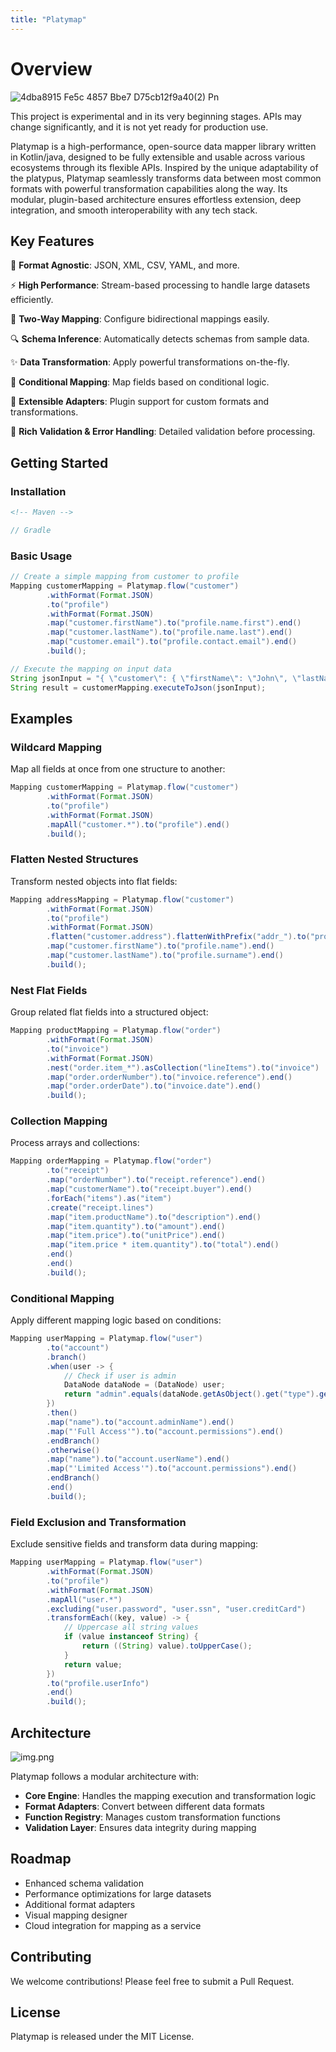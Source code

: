 ```yaml
---
title: "Platymap"
---
```


# Overview

<img
  src="/images/4dba8915-fe5c-4857-bbe7-d75cb12f9a40(2).png"
  alt="4dba8915 Fe5c 4857 Bbe7 D75cb12f9a40(2) Pn"
  className="mx-auto"
/>

<Warning>
  This project is experimental and in its very beginning stages. APIs may change significantly, and it is not yet ready for production use.
</Warning>

Platymap is a high-performance, open-source data mapper library written in Kotlin/java, designed to be fully extensible and usable across various ecosystems through its flexible APIs. Inspired by the unique adaptability of the platypus, Platymap seamlessly transforms data between most common formats with powerful transformation capabilities along the way. Its modular, plugin-based architecture ensures effortless extension, deep integration, and smooth interoperability with any tech stack.

## Key Features

🦆 **Format Agnostic**: JSON, XML, CSV, YAML, and more.

⚡ **High Performance**: Stream-based processing to handle large datasets efficiently.

🔄 **Two-Way Mapping**: Configure bidirectional mappings easily.

🔍 **Schema Inference**: Automatically detects schemas from sample data.

✨ **Data Transformation**: Apply powerful transformations on-the-fly.

🔄 **Conditional Mapping**: Map fields based on conditional logic.

🔗 **Extensible Adapters**: Plugin support for custom formats and transformations.

🐛 **Rich Validation & Error Handling**: Detailed validation before processing.

## Getting Started

### Installation

```xml
<!-- Maven -->
```

```kotlin
// Gradle
```

### Basic Usage

```java
// Create a simple mapping from customer to profile
Mapping customerMapping = Platymap.flow("customer")
        .withFormat(Format.JSON)
        .to("profile")
        .withFormat(Format.JSON)
        .map("customer.firstName").to("profile.name.first").end()
        .map("customer.lastName").to("profile.name.last").end()
        .map("customer.email").to("profile.contact.email").end()
        .build();

// Execute the mapping on input data
String jsonInput = "{ \"customer\": { \"firstName\": \"John\", \"lastName\": \"Doe\", \"email\": \"john@example.com\" } }";
String result = customerMapping.executeToJson(jsonInput);
```

## Examples

### Wildcard Mapping

Map all fields at once from one structure to another:

```java
Mapping customerMapping = Platymap.flow("customer")
        .withFormat(Format.JSON)
        .to("profile")
        .withFormat(Format.JSON)
        .mapAll("customer.*").to("profile").end()
        .build();
```

### Flatten Nested Structures

Transform nested objects into flat fields:

```java
Mapping addressMapping = Platymap.flow("customer")
        .withFormat(Format.JSON)
        .to("profile")
        .withFormat(Format.JSON)
        .flatten("customer.address").flattenWithPrefix("addr_").to("profile").end()
        .map("customer.firstName").to("profile.name").end()
        .map("customer.lastName").to("profile.surname").end()
        .build();
```

### Nest Flat Fields

Group related flat fields into a structured object:

```java
Mapping productMapping = Platymap.flow("order")
        .withFormat(Format.JSON)
        .to("invoice")
        .withFormat(Format.JSON)
        .nest("order.item_*").asCollection("lineItems").to("invoice")
        .map("order.orderNumber").to("invoice.reference").end()
        .map("order.orderDate").to("invoice.date").end()
        .build();
```

### Collection Mapping

Process arrays and collections:

```java
Mapping orderMapping = Platymap.flow("order")
        .to("receipt")
        .map("orderNumber").to("receipt.reference").end()
        .map("customerName").to("receipt.buyer").end()
        .forEach("items").as("item")
        .create("receipt.lines")
        .map("item.productName").to("description").end()
        .map("item.quantity").to("amount").end()
        .map("item.price").to("unitPrice").end()
        .map("item.price * item.quantity").to("total").end()
        .end()
        .end()
        .build();
```

### Conditional Mapping

Apply different mapping logic based on conditions:

```java
Mapping userMapping = Platymap.flow("user")
        .to("account")
        .branch()
        .when(user -> {
            // Check if user is admin
            DataNode dataNode = (DataNode) user;
            return "admin".equals(dataNode.getAsObject().get("type").getAsString());
        })
        .then()
        .map("name").to("account.adminName").end()
        .map("'Full Access'").to("account.permissions").end()
        .endBranch()
        .otherwise()
        .map("name").to("account.userName").end()
        .map("'Limited Access'").to("account.permissions").end()
        .endBranch()
        .end()
        .build();
```

### Field Exclusion and Transformation

Exclude sensitive fields and transform data during mapping:

```java
Mapping userMapping = Platymap.flow("user")
        .withFormat(Format.JSON)
        .to("profile")
        .withFormat(Format.JSON)
        .mapAll("user.*")
        .excluding("user.password", "user.ssn", "user.creditCard")
        .transformEach((key, value) -> {
            // Uppercase all string values
            if (value instanceof String) {
                return ((String) value).toUpperCase();
            }
            return value;
        })
        .to("profile.userInfo")
        .end()
        .build();
```

## Architecture

![img.png](img.png)

Platymap follows a modular architecture with:

- **Core Engine**: Handles the mapping execution and transformation logic
- **Format Adapters**: Convert between different data formats
- **Function Registry**: Manages custom transformation functions
- **Validation Layer**: Ensures data integrity during mapping

## Roadmap

- Enhanced schema validation
- Performance optimizations for large datasets
- Additional format adapters
- Visual mapping designer
- Cloud integration for mapping as a service

## Contributing

We welcome contributions\! Please feel free to submit a Pull Request.

## License

Platymap is released under the MIT License.